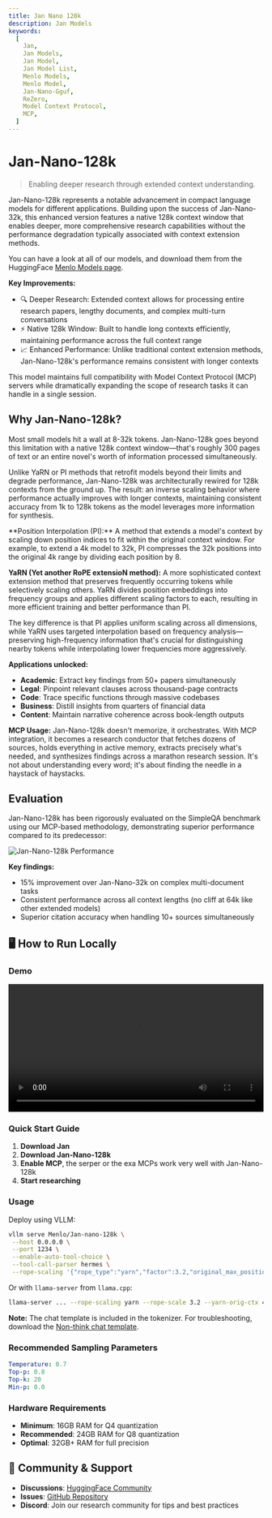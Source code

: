 ```yaml
---
title: Jan Nano 128k
description: Jan Models
keywords:
  [
    Jan,
    Jan Models,
    Jan Model,
    Jan Model List,
    Menlo Models,
    Menlo Model,
    Jan-Nano-Gguf,
    ReZero,
    Model Context Protocol,
    MCP,
  ]
---
```



# Jan-Nano-128k

> Enabling deeper research through extended context understanding.

Jan-Nano-128k represents a notable advancement in compact language models for different applications. Building upon the 
success of Jan-Nano-32k, this enhanced version features a native 128k context window that enables deeper, more comprehensive 
research capabilities without the performance degradation typically associated with context extension methods.

You can have a look at all of our models, and download them from the HuggingFace [Menlo Models page](https://huggingface.co/Menlo).

**Key Improvements:**

- 🔍 Deeper Research: Extended context allows for processing entire research papers, lengthy documents, and complex multi-turn conversations
- ⚡ Native 128k Window: Built to handle long contexts efficiently, maintaining performance across the full context range
- 📈 Enhanced Performance: Unlike traditional context extension methods, Jan-Nano-128k's performance remains consistent with longer contexts

This model maintains full compatibility with Model Context Protocol (MCP) servers while dramatically expanding the scope of research 
tasks it can handle in a single session.


## Why Jan-Nano-128k?

Most small models hit a wall at 8-32k tokens. Jan-Nano-128k goes beyond this limitation with a native 128k context window—that's roughly 
300 pages of text or an entire novel's worth of information processed simultaneously.

Unlike YaRN or PI methods that retrofit models beyond their limits and degrade performance, Jan-Nano-128k was architecturally rewired for 
128k contexts from the ground up. The result: an inverse scaling behavior where performance actually improves with longer contexts, 
maintaining consistent accuracy from 1k to 128k tokens as the model leverages more information for synthesis.


<Callout type="info">
**Position Interpolation (PI):** A method that extends a model's context by scaling down position indices to fit within the original context 
window. For example, to extend a 4k model to 32k, PI compresses the 32k positions into the original 4k range by dividing each position by 8.

**YaRN (Yet another RoPE extensioN method):** A more sophisticated context extension method that preserves frequently occurring tokens while 
selectively scaling others. YaRN divides position embeddings into frequency groups and applies different scaling factors to each, resulting 
in more efficient training and better performance than PI.

The key difference is that PI applies uniform scaling across all dimensions, while YaRN uses targeted interpolation based on frequency analysis—preserving 
high-frequency information that's crucial for distinguishing nearby tokens while interpolating lower frequencies more aggressively.
</Callout>

**Applications unlocked:**
- **Academic**: Extract key findings from 50+ papers simultaneously
- **Legal**: Pinpoint relevant clauses across thousand-page contracts
- **Code**: Trace specific functions through massive codebases
- **Business**: Distill insights from quarters of financial data
- **Content**: Maintain narrative coherence across book-length outputs

**MCP Usage:** Jan-Nano-128k doesn't memorize, it orchestrates. With MCP integration, it becomes a research conductor that fetches dozens 
of sources, holds everything in active memory, extracts precisely what's needed, and synthesizes findings across a marathon research session. It's 
not about understanding every word; it's about finding the needle in a haystack of haystacks.

## Evaluation

Jan-Nano-128k has been rigorously evaluated on the SimpleQA benchmark using our MCP-based methodology, demonstrating superior performance compared to its predecessor:

![Jan-Nano-128k Performance](../_assets/jan-nano-bench.png)

**Key findings:**
- 15% improvement over Jan-Nano-32k on complex multi-document tasks
- Consistent performance across all context lengths (no cliff at 64k like other extended models)
- Superior citation accuracy when handling 10+ sources simultaneously

## 🖥️ How to Run Locally

### Demo

<video width="100%" controls>
  <source src="/assets/videos/jan-nano-demo.mp4" type="video/mp4" />
  Your browser does not support the video tag.
</video>

### Quick Start Guide

1. **Download Jan**
2. **Download Jan-Nano-128k**
3. **Enable MCP**, the serper or the exa MCPs work very well with Jan-Nano-128k
4. **Start researching**

### Usage

Deploy using VLLM:

```bash
vllm serve Menlo/Jan-nano-128k \
 --host 0.0.0.0 \
 --port 1234 \
 --enable-auto-tool-choice \
 --tool-call-parser hermes \
 --rope-scaling '{"rope_type":"yarn","factor":3.2,"original_max_position_embeddings":40960}' --max-model-len 131072
```

Or with `llama-server` from `llama.cpp`:

```bash
llama-server ... --rope-scaling yarn --rope-scale 3.2 --yarn-orig-ctx 40960
```

**Note:** The chat template is included in the tokenizer. For troubleshooting, download the [Non-think chat template](https://qwen.readthedocs.io/en/latest/_downloads/c101120b5bebcc2f12ec504fc93a965e/qwen3_nonthinking.jinja).

### Recommended Sampling Parameters

```yaml
Temperature: 0.7
Top-p: 0.8
Top-k: 20
Min-p: 0.0
```

### Hardware Requirements
- **Minimum**: 16GB RAM for Q4 quantization
- **Recommended**: 24GB RAM for Q8 quantization
- **Optimal**: 32GB+ RAM for full precision

## 🤝 Community & Support
- **Discussions**: [HuggingFace Community](https://huggingface.co/Menlo/Jan-nano-128k/discussions)
- **Issues**: [GitHub Repository](https://github.com/menloresearch/deep-research/issues)
- **Discord**: Join our research community for tips and best practices

